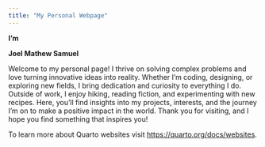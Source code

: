 ```yaml
---
title: "My Personal Webpage"
---
```

**I'm**

**Joel Mathew Samuel**

Welcome to my personal page! I thrive on solving complex problems and love turning innovative ideas into reality. Whether I'm coding, designing, or exploring new fields, I bring dedication and curiosity to everything I do. Outside of work, I enjoy hiking, reading fiction, and experimenting with new recipes. Here, you'll find insights into my projects, interests, and the journey I'm on to make a positive impact in the world. Thank you for visiting, and I hope you find something that inspires you!

To learn more about Quarto websites visit <https://quarto.org/docs/websites>.
